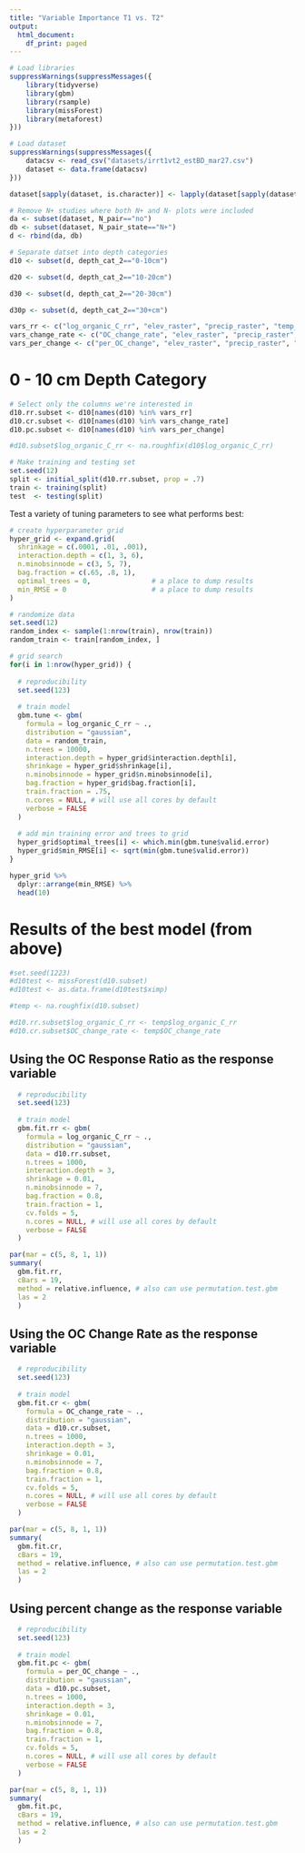 ```yaml
---
title: "Variable Importance T1 vs. T2"
output:
  html_document:
    df_print: paged
---
```



```r
# Load libraries
suppressWarnings(suppressMessages({
    library(tidyverse)
    library(gbm)
    library(rsample)
    library(missForest)
    library(metaforest)
}))
```

```r
# Load dataset
suppressWarnings(suppressMessages({
    datacsv <- read_csv("datasets/irrt1vt2_estBD_mar27.csv")
    dataset <- data.frame(datacsv)
}))

dataset[sapply(dataset, is.character)] <- lapply(dataset[sapply(dataset, is.character)], as.factor)
```

```r
# Remove N+ studies where both N+ and N- plots were included
da <- subset(dataset, N_pair=="no")
db <- subset(dataset, N_pair_state=="N+")
d <- rbind(da, db)

# Separate datset into depth categories
d10 <- subset(d, depth_cat_2=="0-10cm")

d20 <- subset(d, depth_cat_2=="10-20cm")

d30 <- subset(d, depth_cat_2=="20-30cm")

d30p <- subset(d, depth_cat_2=="30+cm")
```

```r
vars_rr <- c("log_organic_C_rr", "elev_raster", "precip_raster", "temp_raster", "aridity_index", "crop_type", "multiple_crops", "tillage_freq", "tillage_type", "residue_removal", "grazed", "inorganic_N_applied", "herbicide", "OM_applied", "inorganic_C_applied", "years_since_irrig_t1", "study_duration", "irrig_method_cat", "irrig_water_type", "per_clay_t1", "per_sand_t1", "soil_pH_t1", "total_N_t1")
vars_change_rate <- c("OC_change_rate", "elev_raster", "precip_raster", "temp_raster", "aridity_index", "crop_type", "multiple_crops", "tillage_freq", "tillage_type", "residue_removal", "grazed", "inorganic_N_applied", "herbicide", "OM_applied", "inorganic_C_applied", "years_since_irrig_t1", "study_duration", "irrig_method_cat", "irrig_water_type", "per_clay_t1", "per_sand_t1", "soil_pH_t1", "total_N_t1")
vars_per_change <- c("per_OC_change", "elev_raster", "precip_raster", "temp_raster", "aridity_index", "crop_type", "multiple_crops", "tillage_freq", "tillage_type", "residue_removal", "grazed", "inorganic_N_applied", "herbicide", "OM_applied", "inorganic_C_applied", "years_since_irrig_t1", "study_duration", "irrig_method_cat", "irrig_water_type", "per_clay_t1", "per_sand_t1", "soil_pH_t1", "total_N_t1")
```


# 0 - 10 cm Depth Category

```r
# Select only the columns we're interested in
d10.rr.subset <- d10[names(d10) %in% vars_rr]
d10.cr.subset <- d10[names(d10) %in% vars_change_rate]
d10.pc.subset <- d10[names(d10) %in% vars_per_change]

#d10.subset$log_organic_C_rr <- na.roughfix(d10$log_organic_C_rr)

# Make training and testing set
set.seed(12)
split <- initial_split(d10.rr.subset, prop = .7)
train <- training(split)
test  <- testing(split)
```

Test a variety of tuning parameters to see what performs best:
```r
# create hyperparameter grid
hyper_grid <- expand.grid(
  shrinkage = c(.0001, .01, .001),
  interaction.depth = c(1, 3, 6),
  n.minobsinnode = c(3, 5, 7),
  bag.fraction = c(.65, .8, 1), 
  optimal_trees = 0,               # a place to dump results
  min_RMSE = 0                     # a place to dump results
)
```

```r
# randomize data
set.seed(12)
random_index <- sample(1:nrow(train), nrow(train))
random_train <- train[random_index, ]

# grid search 
for(i in 1:nrow(hyper_grid)) {
  
  # reproducibility
  set.seed(123)
  
  # train model
  gbm.tune <- gbm(
    formula = log_organic_C_rr ~ .,
    distribution = "gaussian",
    data = random_train,
    n.trees = 10000,
    interaction.depth = hyper_grid$interaction.depth[i],
    shrinkage = hyper_grid$shrinkage[i],
    n.minobsinnode = hyper_grid$n.minobsinnode[i],
    bag.fraction = hyper_grid$bag.fraction[i],
    train.fraction = .75,
    n.cores = NULL, # will use all cores by default
    verbose = FALSE
  )
  
  # add min training error and trees to grid
  hyper_grid$optimal_trees[i] <- which.min(gbm.tune$valid.error)
  hyper_grid$min_RMSE[i] <- sqrt(min(gbm.tune$valid.error))
}

hyper_grid %>% 
  dplyr::arrange(min_RMSE) %>%
  head(10)
```

# Results of the best model (from above)

```r
#set.seed(1223)
#d10test <- missForest(d10.subset)
#d10test <- as.data.frame(d10test$ximp)

#temp <- na.roughfix(d10.subset)

#d10.rr.subset$log_organic_C_rr <- temp$log_organic_C_rr
#d10.cr.subset$OC_change_rate <- temp$OC_change_rate
```

## Using the OC Response Ratio as the response variable

```r
  # reproducibility
  set.seed(123)
  
  # train model
  gbm.fit.rr <- gbm(
    formula = log_organic_C_rr ~ .,
    distribution = "gaussian",
    data = d10.rr.subset,
    n.trees = 1000,
    interaction.depth = 3,
    shrinkage = 0.01,
    n.minobsinnode = 7,
    bag.fraction = 0.8,
    train.fraction = 1,
    cv.folds = 5,
    n.cores = NULL, # will use all cores by default
    verbose = FALSE
  )
```

```r
par(mar = c(5, 8, 1, 1))
summary(
  gbm.fit.rr, 
  cBars = 19,
  method = relative.influence, # also can use permutation.test.gbm
  las = 2
  )
```

## Using the OC Change Rate as the response variable

```r
  # reproducibility
  set.seed(123)
  
  # train model
  gbm.fit.cr <- gbm(
    formula = OC_change_rate ~ .,
    distribution = "gaussian",
    data = d10.cr.subset,
    n.trees = 1000,
    interaction.depth = 3,
    shrinkage = 0.01,
    n.minobsinnode = 7,
    bag.fraction = 0.8,
    train.fraction = 1,
    cv.folds = 5,
    n.cores = NULL, # will use all cores by default
    verbose = FALSE
  )
```

```r
par(mar = c(5, 8, 1, 1))
summary(
  gbm.fit.cr, 
  cBars = 19,
  method = relative.influence, # also can use permutation.test.gbm
  las = 2
  )
```

## Using percent change as the response variable

```r
  # reproducibility
  set.seed(123)
  
  # train model
  gbm.fit.pc <- gbm(
    formula = per_OC_change ~ .,
    distribution = "gaussian",
    data = d10.pc.subset,
    n.trees = 1000,
    interaction.depth = 3,
    shrinkage = 0.01,
    n.minobsinnode = 7,
    bag.fraction = 0.8,
    train.fraction = 1,
    cv.folds = 5,
    n.cores = NULL, # will use all cores by default
    verbose = FALSE
  )
```

```r
par(mar = c(5, 8, 1, 1))
summary(
  gbm.fit.pc, 
  cBars = 19,
  method = relative.influence, # also can use permutation.test.gbm
  las = 2
  )
```
